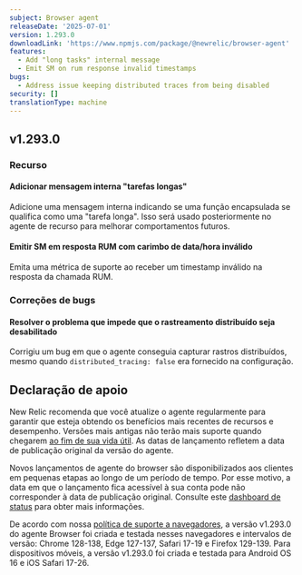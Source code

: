```yaml
---
subject: Browser agent
releaseDate: '2025-07-01'
version: 1.293.0
downloadLink: 'https://www.npmjs.com/package/@newrelic/browser-agent'
features:
  - Add "long tasks" internal message
  - Emit SM on rum response invalid timestamps
bugs:
  - Address issue keeping distributed traces from being disabled
security: []
translationType: machine
---
```


## v1.293.0

### Recurso

#### Adicionar mensagem interna &quot;tarefas longas&quot;

Adicione uma mensagem interna indicando se uma função encapsulada se qualifica como uma &quot;tarefa longa&quot;. Isso será usado posteriormente no agente de recurso para melhorar comportamentos futuros.

#### Emitir SM em resposta RUM com carimbo de data/hora inválido

Emita uma métrica de suporte ao receber um timestamp inválido na resposta da chamada RUM.

### Correções de bugs

#### Resolver o problema que impede que o rastreamento distribuído seja desabilitado

Corrigiu um bug em que o agente conseguia capturar rastros distribuídos, mesmo quando `distributed_tracing: false` era fornecido na configuração.

## Declaração de apoio

New Relic recomenda que você atualize o agente regularmente para garantir que esteja obtendo os benefícios mais recentes de recursos e desempenho. Versões mais antigas não terão mais suporte quando chegarem [ao fim de sua vida útil](https://docs.newrelic.com/docs/browser/browser-monitoring/getting-started/browser-agent-eol-policy/). As datas de lançamento refletem a data de publicação original da versão do agente.

Novos lançamentos de agente do browser são disponibilizados aos clientes em pequenas etapas ao longo de um período de tempo. Por esse motivo, a data em que o lançamento fica acessível à sua conta pode não corresponder à data de publicação original. Consulte este [dashboard de status](https://newrelic.github.io/newrelic-browser-agent-release/) para obter mais informações.

De acordo com nossa [política de suporte a navegadores](https://docs.newrelic.com/docs/browser/new-relic-browser/getting-started/compatibility-requirements-browser-monitoring/#browser-types), a versão v1.293.0 do agente Browser foi criada e testada nesses navegadores e intervalos de versão: Chrome 128-138, Edge 127-137, Safari 17-19 e Firefox 129-139. Para dispositivos móveis, a versão v1.293.0 foi criada e testada para Android OS 16 e iOS Safari 17-26.